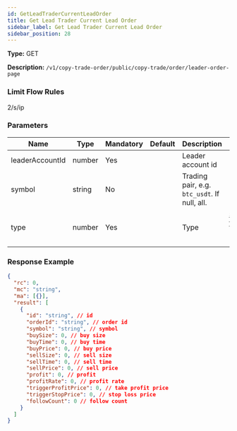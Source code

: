 ```yaml
---
id: GetLeadTraderCurrentLeadOrder
title: Get Lead Trader Current Lead Order
sidebar_label: Get Lead Trader Current Lead Order
sidebar_position: 28
---
```


**Type:** GET

**Description:** `/v1/copy-trade-order/public/copy-trade/order/leader-order-page`

### Limit Flow Rules

2/s/ip

### Parameters

| Name | Type | Mandatory | Default | Description | Ranges |
| --- | --- | --- | --- | --- | --- |
| leaderAccountId | number | Yes |  | Leader account id |  |
| symbol | string | No |  | Trading pair, e.g. `btc_usdt`. If null, all. |  |
| type | number | Yes |  | Type | [search type](#leaderOrderRequestType), 1:detail; 2:total |

### Response Example

```json title="Response"
{
  "rc": 0,
  "mc": "string",
  "ma": [{}],
  "result": [
    {
      "id": "string", // id
      "orderId": "string", // order id
      "symbol": "string", // symbol
      "buySize": 0, // buy size
      "buyTime": 0, // buy time
      "buyPrice": 0, // buy price
      "sellSize": 0, // sell size
      "sellTime": 0, // sell time
      "sellPrice": 0, // sell price
      "profit": 0, // profit
      "profitRate": 0, // profit rate
      "triggerProfitPrice": 0, // take profit price
      "triggerStopPrice": 0, // stop loss price
      "followCount": 0 // follow count
    }
  ]
}
```
